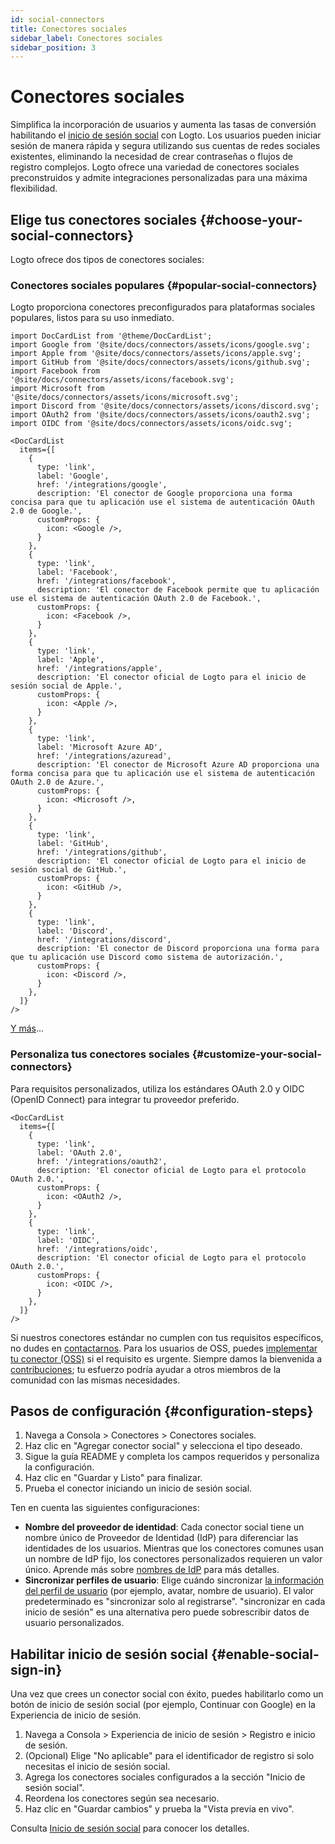 ```yaml
---
id: social-connectors
title: Conectores sociales
sidebar_label: Conectores sociales
sidebar_position: 3
---
```


# Conectores sociales

Simplifica la incorporación de usuarios y aumenta las tasas de conversión habilitando el [inicio de sesión social](/end-user-flows/sign-up-and-sign-in/social-sign-in) con Logto. Los usuarios pueden iniciar sesión de manera rápida y segura utilizando sus cuentas de redes sociales existentes, eliminando la necesidad de crear contraseñas o flujos de registro complejos. Logto ofrece una variedad de conectores sociales preconstruidos y admite integraciones personalizadas para una máxima flexibilidad.

## Elige tus conectores sociales \{#choose-your-social-connectors}

Logto ofrece dos tipos de conectores sociales:

### Conectores sociales populares \{#popular-social-connectors}

Logto proporciona conectores preconfigurados para plataformas sociales populares, listos para su uso inmediato.

```mdx-code-block
import DocCardList from '@theme/DocCardList';
import Google from '@site/docs/connectors/assets/icons/google.svg';
import Apple from '@site/docs/connectors/assets/icons/apple.svg';
import GitHub from '@site/docs/connectors/assets/icons/github.svg';
import Facebook from '@site/docs/connectors/assets/icons/facebook.svg';
import Microsoft from '@site/docs/connectors/assets/icons/microsoft.svg';
import Discord from '@site/docs/connectors/assets/icons/discord.svg';
import OAuth2 from '@site/docs/connectors/assets/icons/oauth2.svg';
import OIDC from '@site/docs/connectors/assets/icons/oidc.svg';

<DocCardList
  items={[
    {
      type: 'link',
      label: 'Google',
      href: '/integrations/google',
      description: 'El conector de Google proporciona una forma concisa para que tu aplicación use el sistema de autenticación OAuth 2.0 de Google.',
      customProps: {
        icon: <Google />,
      }
    },
    {
      type: 'link',
      label: 'Facebook',
      href: '/integrations/facebook',
      description: 'El conector de Facebook permite que tu aplicación use el sistema de autenticación OAuth 2.0 de Facebook.',
      customProps: {
        icon: <Facebook />,
      }
    },
    {
      type: 'link',
      label: 'Apple',
      href: '/integrations/apple',
      description: 'El conector oficial de Logto para el inicio de sesión social de Apple.',
      customProps: {
        icon: <Apple />,
      }
    },
    {
      type: 'link',
      label: 'Microsoft Azure AD',
      href: '/integrations/azuread',
      description: 'El conector de Microsoft Azure AD proporciona una forma concisa para que tu aplicación use el sistema de autenticación OAuth 2.0 de Azure.',
      customProps: {
        icon: <Microsoft />,
      }
    },
    {
      type: 'link',
      label: 'GitHub',
      href: '/integrations/github',
      description: 'El conector oficial de Logto para el inicio de sesión social de GitHub.',
      customProps: {
        icon: <GitHub />,
      }
    },
    {
      type: 'link',
      label: 'Discord',
      href: '/integrations/discord',
      description: 'El conector de Discord proporciona una forma para que tu aplicación use Discord como sistema de autorización.',
      customProps: {
        icon: <Discord />,
      }
    },
  ]}
/>
```

[Y más](/integrations)...

### Personaliza tus conectores sociales \{#customize-your-social-connectors}

Para requisitos personalizados, utiliza los estándares OAuth 2.0 y OIDC (OpenID Connect) para integrar tu proveedor preferido.

```mdx-code-block
<DocCardList
  items={[
    {
      type: 'link',
      label: 'OAuth 2.0',
      href: '/integrations/oauth2',
      description: 'El conector oficial de Logto para el protocolo OAuth 2.0.',
      customProps: {
        icon: <OAuth2 />,
      }
    },
    {
      type: 'link',
      label: 'OIDC',
      href: '/integrations/oidc',
      description: 'El conector oficial de Logto para el protocolo OAuth 2.0.',
      customProps: {
        icon: <OIDC />,
      }
    },
  ]}
/>
```

Si nuestros conectores estándar no cumplen con tus requisitos específicos, no dudes en [contactarnos](https://logto.productlane.com/roadmap). Para los usuarios de OSS, puedes [implementar tu conector (OSS)](/logto-oss/develop-your-connector/implement-connectors#build-a-social-connector) si el requisito es urgente. Siempre damos la bienvenida a [contribuciones](/logto-oss/contribution); tu esfuerzo podría ayudar a otros miembros de la comunidad con las mismas necesidades.

## Pasos de configuración \{#configuration-steps}

1. Navega a <CloudLink to="/connectors/social">Consola > Conectores > Conectores sociales</CloudLink>.
2. Haz clic en "Agregar conector social" y selecciona el tipo deseado.
3. Sigue la guía README y completa los campos requeridos y personaliza la configuración.
4. Haz clic en "Guardar y Listo" para finalizar.
5. Prueba el conector iniciando un inicio de sesión social.

Ten en cuenta las siguientes configuraciones:

- **Nombre del proveedor de identidad**: Cada conector social tiene un nombre único de Proveedor de Identidad (IdP) para diferenciar las identidades de los usuarios. Mientras que los conectores comunes usan un nombre de IdP fijo, los conectores personalizados requieren un valor único. Aprende más sobre [nombres de IdP](/connectors/connector-data-structure#target-identity-provider-name) para más detalles.
- **Sincronizar perfiles de usuario**: Elige cuándo sincronizar [la información del perfil de usuario](/user-management/user-data#social-identities) (por ejemplo, avatar, nombre de usuario). El valor predeterminado es "sincronizar solo al registrarse". "sincronizar en cada inicio de sesión" es una alternativa pero puede sobrescribir datos de usuario personalizados.

## Habilitar inicio de sesión social \{#enable-social-sign-in}

Una vez que crees un conector social con éxito, puedes habilitarlo como un botón de inicio de sesión social (por ejemplo, Continuar con Google) en la Experiencia de inicio de sesión.

1. Navega a <CloudLink to="/sign-in-experience/sign-up-and-sign-in">Consola > Experiencia de inicio de sesión > Registro e inicio de sesión</CloudLink>.
2. (Opcional) Elige "No aplicable" para el identificador de registro si solo necesitas el inicio de sesión social.
3. Agrega los conectores sociales configurados a la sección "Inicio de sesión social".
4. Reordena los conectores según sea necesario.
5. Haz clic en "Guardar cambios" y prueba la "Vista previa en vivo".

Consulta [Inicio de sesión social](/end-user-flows/sign-up-and-sign-in/social-sign-in) para conocer los detalles.
